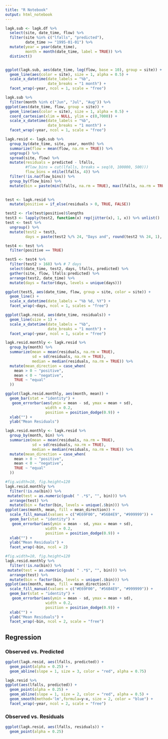 ```yaml
---
title: "R Notebook"
output: html_notebook
---
```


```r
lagk.sub <- lagk.df %>% 
  select(site, date_time, flow) %>% 
  filter(site %in% c("lfalls", "predicted"),
         date_time >= "1995-01-01") %>%
  mutate(year = year(date_time),
         month = month(date_time, label = TRUE)) %>% 
  distinct()
```


```r

```



```r
ggplot(lagk.sub, aes(date_time, log(flow, base = 10), group = site)) +
  geom_line(aes(color = site), size = 1, alpha = 0.5) +
  scale_x_datetime(date_labels = "%b",
                   date_breaks = "1 month") +
  facet_wrap(~year, ncol = 1, scale = "free")
```

```r
lagk.sub %>% 
  filter(month %in% c("Jun", "Jul", "Aug")) %>% 
ggplot(aes(date_time, flow, group = site)) +
  geom_line(aes(color = site), size = 1, alpha = 0.5) +
  coord_cartesian(xlim = NULL, ylim = c(0,7000)) +
  scale_x_datetime(date_labels = "%b",
                   date_breaks = "1 month") +
  facet_wrap(~year, ncol = 1, scale = "free")
```

```r
lagk.resid <- lagk.sub %>%
  group_by(date_time, site, year, month) %>% 
  summarize(flow = mean(flow, na.rm = TRUE)) %>%
  ungroup() %>% 
  spread(site, flow) %>% 
  mutate(residuals = predicted - lfalls,
         #flow_bins = cut(lfalls, breaks = seq(0, 100000, 500)))
         flow_bins = ntile(lfalls, 4)) %>% 
  filter(!is.na(flow_bins)) %>% 
  group_by(flow_bins) %>% 
  mutate(bin = paste(min(lfalls, na.rm = TRUE), max(lfalls, na.rm = TRUE), sep = " - "))
         
```

```r
test <- lagk.resid %>% 
  mutate(positive = if_else(residuals > 0, TRUE, FALSE))

test2 <- rle(test$positive)$lengths
test3 <- lapply(test2, function(x) rep(jitter(x), 1, x)) %>% unlist()
test <- test %>% 
  ungroup() %>% 
  mutate(test2 = test3,
         days = paste(test2 %/% 24, "Days and", round(test2 %% 24, 1), "Hours"))

test4 <- test %>% 
  filter(positive == TRUE)
```

```r
test5 <- test4 %>% 
  filter(test2 > 168) %>% # 7 days
  select(date_time, test2, days, lfalls, predicted) %>% 
  gather(site, flow, lfalls:predicted) %>% 
  arrange(test2, date_time) %>% 
  mutate(days = factor(days, levels = unique(days)))

ggplot(test5, aes(date_time, flow, group = site, color = site)) +
  geom_line() +
  scale_x_datetime(date_labels = "%b %d, %Y") +
  facet_wrap(~days, ncol = 1, scales = "free")
```




```r
ggplot(lagk.resid, aes(date_time, residuals)) +
  geom_line(size = 1) +
  scale_x_datetime(date_labels = "%b",
                   date_breaks = "1 month") +
  facet_wrap(~year, ncol = 1, scale = "free")
```

```r
lagk.resid.monthly <- lagk.resid %>% 
  group_by(month) %>% 
  summarize(mean = mean(residuals, na.rm = TRUE),
            sd = sd(residuals, na.rm = TRUE),
            median = median(residuals, na.rm = TRUE)) %>% 
  mutate(mean_direction = case_when(
    mean > 0 ~ "positive",
    mean < 0 ~ "negative",
    TRUE ~ "equal"
  ))
```


```r
ggplot(lagk.resid.monthly, aes(month, mean)) +
  geom_bar(stat = "identity") +
   geom_errorbar(aes(ymin = mean - sd, ymax = mean + sd),
                  width = 0.2,
                  position = position_dodge(0.9)) +
  xlab("") +
  ylab("Mean Residuals")
```

```r
lagk.resid.monthly <- lagk.resid %>% 
  group_by(month, bin) %>% 
  summarize(mean = mean(residuals, na.rm = TRUE),
            sd = sd(residuals, na.rm = TRUE),
            median = median(residuals, na.rm = TRUE)) %>% 
  mutate(mean_direction = case_when(
    mean > 0 ~ "positive",
    mean < 0 ~ "negative",
    TRUE ~ "equal"
  ))
```

```r
#fig.width=10, fig.height=120
lagk.resid.monthly %>% 
  filter(!is.na(bin)) %>% 
 mutate(test = as.numeric(gsub( " .*$", "", bin))) %>% 
  arrange(test) %>% 
  mutate(bin = factor(bin, levels = unique(.$bin))) %>% 
ggplot(aes(month, mean, fill = mean_direction)) +
  scale_fill_manual(values = c("#E69F00", "#56B4E9", "#999999")) +
  geom_bar(stat = "identity") +
   geom_errorbar(aes(ymin = mean - sd, ymax = mean + sd),
                  width = 0.2,
                  position = position_dodge(0.9)) +
  xlab("") +
  ylab("Mean Residuals") +
  facet_wrap(~bin, ncol = 2)
```

```r
#fig.width=10, fig.height=120
lagk.resid.monthly %>% 
  filter(!is.na(bin)) %>% 
 mutate(test = as.numeric(gsub( " .*$", "", bin))) %>% 
  arrange(test) %>% 
  mutate(bin = factor(bin, levels = unique(.$bin))) %>% 
ggplot(aes(month, mean, fill = mean_direction)) +
  scale_fill_manual(values = c("#E69F00", "#56B4E9", "#999999")) +
  geom_bar(stat = "identity") +
   geom_errorbar(aes(ymin = mean - sd, ymax = mean + sd),
                  width = 0.2,
                  position = position_dodge(0.9)) +
  xlab("") +
  ylab("Mean Residuals") +
  facet_wrap(~bin, ncol = 2, scale = "free")
```

## Regression

### Observed vs. Predicted

```r
ggplot(lagk.resid, aes(lfalls, predicted)) +
  geom_point(alpha = 0.25) +
  geom_abline(slope = 1, size = 3, color = "red", alpha = 0.75)
```

```r
lagk.resid %>% 
ggplot(aes(lfalls, predicted)) +
  geom_point(alpha = 0.25) +
  geom_abline(slope = 1, size = 2, color = "red", alpha = 0.5) +
  geom_smooth(method='lm',formula=y~x, size = 2, color = "blue") +
  facet_wrap(~year, ncol = 2, scale = "free")
```




### Observed vs. Residuals

```r
ggplot(lagk.resid, aes(lfalls, residuals)) +
  geom_point(alpha = 0.25)
```
